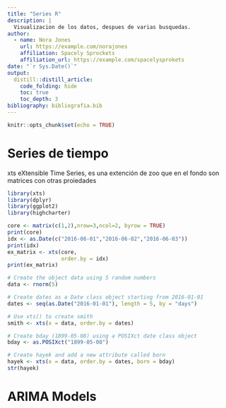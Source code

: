```yaml
---
title: "Series R"
description: |
  Visualizacion de los datos, despues de varias busquedas.
author:
  - name: Nora Jones 
    url: https://example.com/norajones
    affiliation: Spacely Sprockets
    affiliation_url: https://example.com/spacelysprokets
date: "`r Sys.Date()`"
output: 
  distill::distill_article:
    code_folding: hide
    toc: true
    toc_depth: 3
bibliography: bibliografia.bib
---
```


```r
knitr::opts_chunk$set(echo = TRUE)
```


# Series de tiempo

xts eXtensible Time Series, es una extención de zoo que en el fondo son matrices con otras proiedades

```r
library(xts)
library(dplyr)
library(ggplot2)
library(highcharter)
```

```r
core <- matrix(c(1,2),nrow=3,ncol=2, byrow = TRUE)
print(core)
idx <- as.Date(c("2016-06-01","2016-06-02","2016-06-03"))
print(idx)
ex_matrix <- xts(core,
                 order.by = idx)
print(ex_matrix)
```

```r
# Create the object data using 5 random numbers
data <- rnorm(5)

# Create dates as a Date class object starting from 2016-01-01
dates <- seq(as.Date("2016-01-01"), length = 5, by = "days")

# Use xts() to create smith
smith <- xts(x = data, order.by = dates)

# Create bday (1899-05-08) using a POSIXct date class object
bday <- as.POSIXct("1899-05-08")

# Create hayek and add a new attribute called born
hayek <- xts(x = data, order.by = dates, born = bday)
str(hayek)
```


# ARIMA Models






